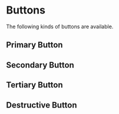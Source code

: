 
<Meta title="Elements/button/Buttons" />

# Buttons

The following kinds of buttons are available.

## Primary Button

<Canvas of={ButtonStories.ButtonPrimary} />

## Secondary Button

<Canvas of={ButtonStories.ButtonSecondary} />

## Tertiary Button

<Canvas of={ButtonStories.ButtonTertiary} />

## Destructive Button

<Canvas of={ButtonStories.ButtonDestructive} />
